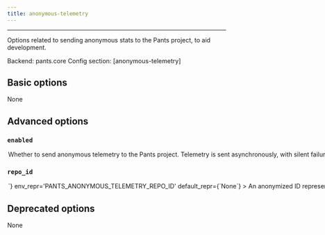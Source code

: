 ```yaml
---
title: anonymous-telemetry
---
```



---


Options related to sending anonymous stats to the Pants project, to aid development.

Backend: <span className="color--primary">pants.core</span>
Config section: <span className="color--primary">[anonymous-telemetry]</span>

<span className={styles.options}>

## Basic options

None

## Advanced options


### `enabled`

<Option
  cli_repr={`--[no-]anonymous-telemetry-enabled`}
  env_repr='PANTS_ANONYMOUS_TELEMETRY_ENABLED'
  default_repr={`False`}
>

Whether to send anonymous telemetry to the Pants project.

Telemetry is sent asynchronously, with silent failure, and does not impact build times or outcomes.

See https://www.pantsbuild.org/v2.13/docs/anonymous-telemetry for details.

</Option>

### `repo_id`

<Option
  cli_repr={`--anonymous-telemetry-repo-id=<str>`}
  env_repr='PANTS_ANONYMOUS_TELEMETRY_REPO_ID'
  default_repr={`None`}
>

An anonymized ID representing this repo.

For private repos, you likely want the ID to not be derived from, or algorithmically convertible to, anything identifying the repo.

For public repos the ID may be visible in that repo&#x27;s config file, so anonymity of the repo is not guaranteed (although user anonymity is always guaranteed).

See https://www.pantsbuild.org/v2.13/docs/anonymous-telemetry for details.

</Option>

## Deprecated options

None


</span>